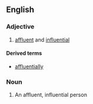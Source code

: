 ==English==

===Adjective===
{{en-adj}}

# [[affluent]] and [[influential]]

====Derived terms====
* [[affluentially]]

===Noun===
{{en-noun}}

# An affluent, influential person